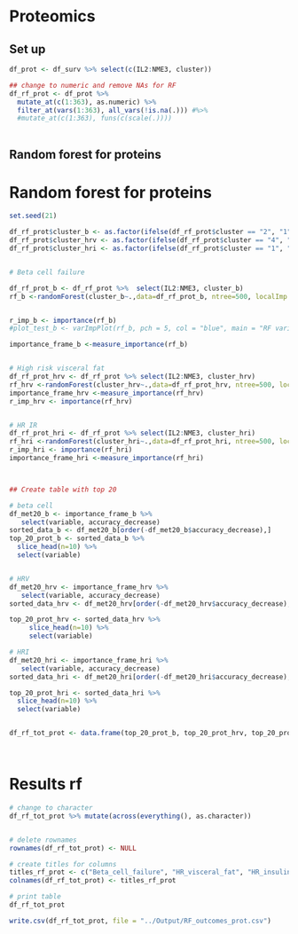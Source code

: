 # Proteomics

## Set up
```r

df_prot <- df_surv %>% select(c(IL2:NME3, cluster))

## change to numeric and remove NAs for RF
df_rf_prot <- df_prot %>% 
  mutate_at(c(1:363), as.numeric) %>%
  filter_at(vars(1:363), all_vars(!is.na(.))) #%>%
  #mutate_at(c(1:363), funs(c(scale(.))))
  
```

## Random forest for proteins
# Random forest for proteins

```r
set.seed(21)

df_rf_prot$cluster_b <- as.factor(ifelse(df_rf_prot$cluster == "2", "1", "2"))             # beta cell failure, 1 = high risk, 2 = all others
df_rf_prot$cluster_hrv <- as.factor(ifelse(df_rf_prot$cluster == "4", "1", "2"))           # high risk visceral fat
df_rf_prot$cluster_hri <- as.factor(ifelse(df_rf_prot$cluster == "1", "1", "2"))           # high risk insulin resistance


# Beta cell failure

df_rf_prot_b <- df_rf_prot %>%  select(IL2:NME3, cluster_b)
rf_b <-randomForest(cluster_b~.,data=df_rf_prot_b, ntree=500, localImp = TRUE) 


r_imp_b <- importance(rf_b)
#plot_test_b <- varImpPlot(rf_b, pch = 5, col = "blue", main = "RF variable importance Tuef/beta cell", cex = 0.6)

importance_frame_b <-measure_importance(rf_b)


# High risk visceral fat
df_rf_prot_hrv <- df_rf_prot %>% select(IL2:NME3, cluster_hrv)
rf_hrv <-randomForest(cluster_hrv~.,data=df_rf_prot_hrv, ntree=500, localImp = TRUE) 
importance_frame_hrv <-measure_importance(rf_hrv)
r_imp_hrv <- importance(rf_hrv)


# HR IR
df_rf_prot_hri <- df_rf_prot %>% select(IL2:NME3, cluster_hri)
rf_hri <-randomForest(cluster_hri~.,data=df_rf_prot_hri, ntree=500, localImp = TRUE) 
r_imp_hri <- importance(rf_hri)
importance_frame_hri <-measure_importance(rf_hri)



## Create table with top 20

# beta cell
df_met20_b <- importance_frame_b %>%
   select(variable, accuracy_decrease)
sorted_data_b <- df_met20_b[order(-df_met20_b$accuracy_decrease),]
top_20_prot_b <- sorted_data_b %>%
  slice_head(n=10) %>%
  select(variable)


# HRV
df_met20_hrv <- importance_frame_hrv %>%
   select(variable, accuracy_decrease)
sorted_data_hrv <- df_met20_hrv[order(-df_met20_hrv$accuracy_decrease),]

top_20_prot_hrv <- sorted_data_hrv %>%
     slice_head(n=10) %>%
     select(variable)

# HRI
df_met20_hri <- importance_frame_hri %>%
   select(variable, accuracy_decrease)
sorted_data_hri <- df_met20_hri[order(-df_met20_hri$accuracy_decrease),]

top_20_prot_hri <- sorted_data_hri %>%
  slice_head(n=10) %>%
  select(variable)


df_rf_tot_prot <- data.frame(top_20_prot_b, top_20_prot_hrv, top_20_prot_hri)




```
# Results rf
```r
# change to character
df_rf_tot_prot %>% mutate(across(everything(), as.character))


# delete rownames
rownames(df_rf_tot_prot) <- NULL

# create titles for columns
titles_rf_prot <- c("Beta_cell_failure", "HR_visceral_fat", "HR_insulin_resistance")
colnames(df_rf_tot_prot) <- titles_rf_prot

# print table
df_rf_tot_prot

write.csv(df_rf_tot_prot, file = "../Output/RF_outcomes_prot.csv")

```

